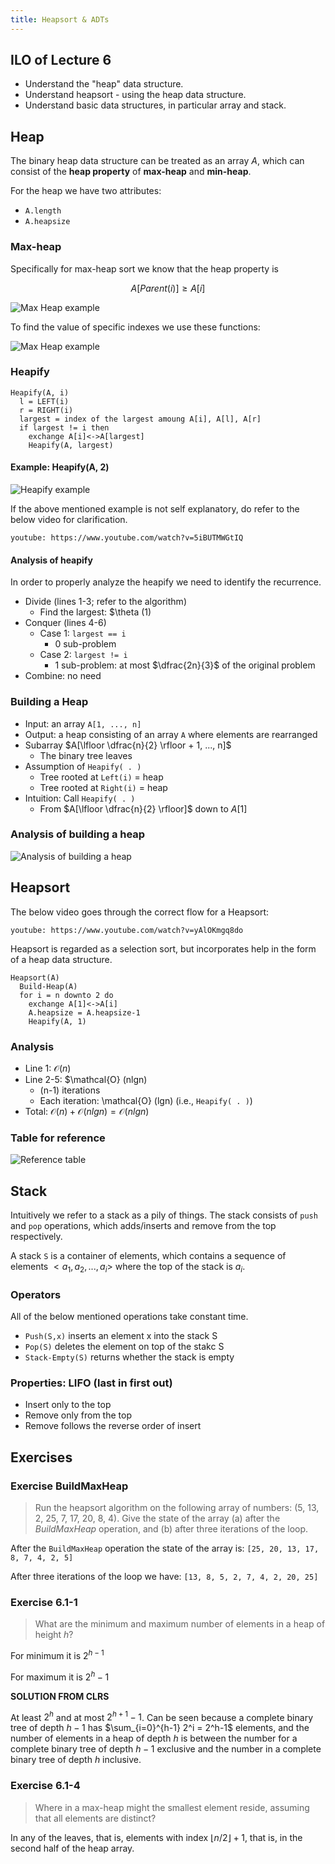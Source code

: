 ---
title: Heapsort & ADTs
---

## ILO of Lecture 6
- Understand the "heap" data structure.
- Understand heapsort - using the heap data structure.
- Understand basic data structures, in particular array and stack.

## Heap
The binary heap data structure can be treated as an array $A$, which can
consist of the __heap property__ of __max-heap__ and __min-heap__.

For the heap we have two attributes:
- `A.length`
- `A.heapsize`

### Max-heap
Specifically for max-heap sort we know that the heap property is

$$A[Parent(i)] \geq A[i]$$

![Max Heap example](images/heapsort-max-heap-example.png)

To find the value of specific indexes we use these functions:

![Max Heap example](images/heapsort-parent-left-right-child.png)

### Heapify
```text
Heapify(A, i)
  l = LEFT(i)
  r = RIGHT(i)
  largest = index of the largest amoung A[i], A[l], A[r]
  if largest != i then
    exchange A[i]<->A[largest]
    Heapify(A, largest)
```

#### Example: Heapify(A, 2)
![Heapify example](images/heapsort-heapify-example.png)

If the above mentioned example is not self explanatory, do refer to the
below video for clarification.

`youtube: https://www.youtube.com/watch?v=5iBUTMWGtIQ`

#### Analysis of heapify
In order to properly analyze the heapify we need to identify the recurrence.
- Divide (lines 1-3; refer to the algorithm)
  - Find the largest: $\theta (1)
- Conquer (lines 4-6)
  - Case 1: `largest == i`
    - 0 sub-problem
  - Case 2: `largest != i`
    - 1 sub-problem: at most $\dfrac{2n}{3}$ of the original problem
- Combine: no need

### Building a Heap
- Input: an array `A[1, ..., n]`
- Output: a heap consisting of an array `A` where elements are rearranged
- Subarray $A[\lfloor \dfrac{n}{2} \rfloor + 1, ..., n]$
  - The binary tree leaves
- Assumption of `Heapify( . )`
  - Tree rooted at `Left(i)` = heap
  - Tree rooted at `Right(i)` = heap
- Intuition: Call `Heapify( . )`
  - From $A[\lfloor \dfrac{n}{2} \rfloor]$ down to $A[1]$

### Analysis of building a heap
![Analysis of building a heap](images/heapsort-analysis-of-building-a-heap.png)


## Heapsort

The below video goes through the correct flow for a Heapsort:

`youtube: https://www.youtube.com/watch?v=yAlOKmgq8do`

Heapsort is regarded as a selection sort, but incorporates help in the form
of a heap data structure.

```text
Heapsort(A)
  Build-Heap(A)
  for i = n downto 2 do
    exchange A[1]<->A[i]
    A.heapsize = A.heapsize-1
    Heapify(A, 1)
```

### Analysis
- Line 1: $\mathcal{O} (n)$
- Line 2-5: $\mathcal{O} (nlgn)
  - (n-1) iterations
  - Each iteration: \mathcal{O} (lgn) (i.e., `Heapify( . )`)
- Total: $\mathcal{O}(n) + \mathcal{O}(nlgn) = \mathcal{O}(nlgn)$

### Table for reference
![Reference table](images/heapsort-reference-table.png)

## Stack
Intuitively we refer to a stack as a pily of things. The stack consists of `push`
and `pop` operations, which adds/inserts and remove from the top respectively.

A stack `S` is a container of elements, which contains a sequence of elements
$< a_1, a_2, ..., a_i >$ where the top of the stack is $a_i$.

### Operators
All of the below mentioned operations take constant time.

- `Push(S,x)` inserts an element x into the stack S
- `Pop(S)` deletes the element on top of the stakc S
- `Stack-Empty(S)` returns whether the stack is empty

### Properties: LIFO (last in first out)
- Insert only to the top
- Remove only from the top
- Remove follows the reverse order of insert


## Exercises

### Exercise BuildMaxHeap
> Run the heapsort algorithm on the following array of numbers:
> (5, 13, 2, 25, 7, 17, 20, 8, 4). Give the state of the array (a)
> after the _BuildMaxHeap_ operation, and (b) after three
> iterations of the loop.

After the `BuildMaxHeap` operation the state of the array is:
`[25, 20, 13, 17, 8, 7, 4, 2, 5]`

After three iterations of the loop we have:
`[13, 8, 5, 2, 7, 4, 2, 20, 25]`

### Exercise 6.1-1
> What are the minimum and maximum number of elements in a heap
> of height _h_?

For minimum it is $2^{h-1}$

For maximum it is $2^h-1$

__SOLUTION FROM CLRS__

At least $2^h$ and at most $2^{h+1}-1$. Can be seen because a complete binary
tree of depth $h-1$ has $\sum_{i=0}^{h-1} 2^i = 2^h-1$ elements, and the number
of elements in a heap of depth $h$ is between the number for a complete
binary tree of depth $h-1$ exclusive and the number in a complete binary
tree of depth $h$ inclusive.

### Exercise 6.1-4

> Where in a max-heap might the smallest element reside, assuming that all
> elements are distinct?

In any of the leaves, that is, elements with index $\lfloor n/2 \rfloor + 1$,
that is, in the second half of the heap array.